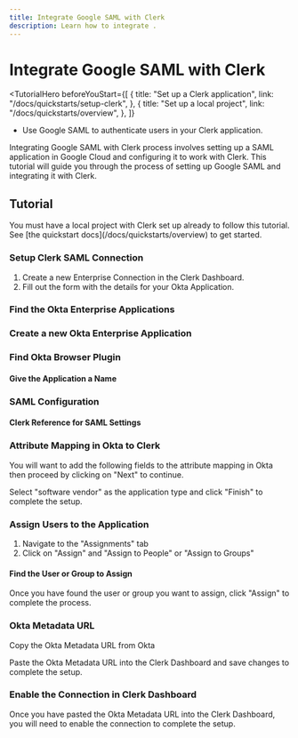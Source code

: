 ```yaml
---
title: Integrate Google SAML with Clerk
description: Learn how to integrate .
---
```


# Integrate Google SAML with Clerk

<TutorialHero
  beforeYouStart={[
    {
      title: "Set up a Clerk application",
      link: "/docs/quickstarts/setup-clerk",
    },
    {
      title: "Set up a local project",
      link: "/docs/quickstarts/overview",
    },
  ]}
>

- Use Google SAML to authenticate users in your Clerk application.

</TutorialHero>

Integrating Google SAML with Clerk process involves setting up a SAML application in Google Cloud and configuring it to work with Clerk. This tutorial will guide you through the process of setting up Google SAML and integrating it with Clerk.

## Tutorial

<Callout type="info">
  You must have a local project with Clerk set up already to follow this tutorial. See [the quickstart docs](/docs/quickstarts/overview) to get started.
</Callout>


<Steps>

### Setup Clerk SAML Connection
1. Create a new Enterprise Connection in the Clerk Dashboard. 
2. Fill out the form with the details for your Okta Application.

<Images 
  width={3024}
  height={1652}
  src="/docs/images/authentication/saml/.avif"
  alt="Create a new Enterprise Connection in the Clerk Dashboard"
/>

### Find the Okta Enterprise Applications 


<Images 
  width={3024}
  height={1652}
  src="/docs/images/authentication/saml/.avif"
  alt=""
/>

###  Create a new Okta Enterprise Application


<Images 
  width={3024}
  height={1652}
  src="/docs/images/authentication/saml/.avif"
  alt=""
/>

### Find Okta Browser Plugin

<Images 
  width={3024}
  height={1652}
  src="/docs/images/authentication/saml/.avif"
  alt=""
/>

#### Give the Application a Name

<Images 
width={3024} 
height={1652} 
src="/docs/images/authentication/saml/.avif" 
/>

### SAML Configuration

<Images
  width={3024}
  height={1652}
  src="/docs/images/authentication/saml/.avif"
  alt=""
/>

#### Clerk Reference for SAML Settings

<Images
  width={3024}
  height={1652}
  src="/docs/images/authentication/saml/.avif"
  alt=""
/>

### Attribute Mapping in Okta to Clerk 

You will want to add the following fields to the attribute mapping in Okta then proceed by clicking on "Next" to continue.
<Images 
width={3024} 
height={1652} 
src="/docs/images/authentication/saml/.avif"
alt="Attribute Mapping in Okta to Clerk" 
/>

Select "software vendor" as the application type and click "Finish" to complete the setup.

<Images 
  width={3024}
  height={1652}
  src="/docs/images/authentication/saml/.avif"
  alt="Select 'software vendor' as the application type and click 'Finish' to complete the setup."
/>

### Assign Users to the Application
1. Navigate to the "Assignments" tab 
2. Click on "Assign" and "Assign to People" or "Assign to Groups"

<Images 
  width={3024}
  height={1652}
  src="/docs/images/authentication/saml/.avif"
  alt=""
/>

#### Find the User or Group to Assign 

Once you have found the user or group you want to assign, click "Assign" to complete the process.
<Images
  width={3024}
  height={1652}
  src="/docs/images/authentication/saml/.avif"
  alt=""
/>

### Okta Metadata URL 

Copy the Okta Metadata URL from Okta
<Images 
  width={3024}
  height={1652}
  src="/docs/images/authentication/saml/.avif"
  alt=""
/>

Paste the Okta Metadata URL into the Clerk Dashboard and save changes to complete the setup.

<Images 
  width={3024}
  height={1652}
  src="/docs/images/authentication/saml/.avif"
  alt=""
/>


### Enable the Connection in Clerk Dashboard

Once you have pasted the Okta Metadata URL into the Clerk Dashboard, you will need to enable the connection to complete the setup.
<Images 
  width={3024}
  height={1652}
  src="/docs/images/authentication/saml/.avif"
  alt="Enable the connection in the Clerk Dashboard"
/>

</Steps>
